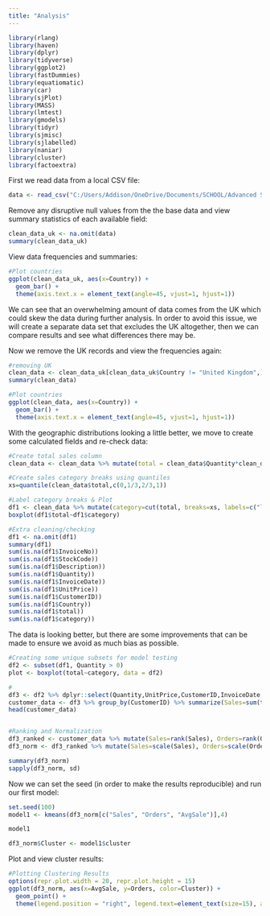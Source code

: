 ```yaml
---
title: "Analysis"
---
```

```r
library(rlang)
library(haven)
library(dplyr)
library(tidyverse)
library(ggplot2)
library(fastDummies)
library(equatiomatic)
library(car)
library(sjPlot)
library(MASS)
library(lmtest)
library(gmodels)
library(tidyr)
library(sjmisc)
library(sjlabelled)
library(naniar)
library(cluster)
library(factoextra)
```

First we read data from a local CSV file:
```r
data <- read_csv("C:/Users/Addison/OneDrive/Documents/SCHOOL/Advanced Statistical Modeling/data.csv")
```

Remove any disruptive null values from the the base data and view summary statistics of each available field:
```r
clean_data_uk <- na.omit(data)
summary(clean_data_uk)
```

View data frequencies and summaries:
```r
#Plot countries
ggplot(clean_data_uk, aes(x=Country)) +
  geom_bar() +
  theme(axis.text.x = element_text(angle=45, vjust=1, hjust=1))
```

We can see that an overwhelming amount of data comes from the UK which could skew the data during further analysis.
In order to avoid this issue, we will create a separate data set that excludes the UK altogether, then we can compare results and see what differences there may be.

Now we remove the UK records and view the frequencies again:
```r
#removing UK
clean_data <- clean_data_uk[clean_data_uk$Country != "United Kingdom",]
summary(clean_data)

#Plot countries
ggplot(clean_data, aes(x=Country)) +
  geom_bar() +
  theme(axis.text.x = element_text(angle=45, vjust=1, hjust=1))
```

With the geographic distributions looking a little better, we move to create some calculated fields and re-check data:
```r
#Create total sales column
clean_data <- clean_data %>% mutate(total = clean_data$Quantity*clean_data$UnitPrice)

#Create sales category breaks using quantiles
xs=quantile(clean_data$total,c(0,1/3,2/3,1))

#Label category breaks & Plot
df1 <- clean_data %>% mutate(category=cut(total, breaks=xs, labels=c("low","middle","high"),include.lowest = TRUE))
boxplot(df1$total~df1$category)

#Extra cleaning/checking
df1 <- na.omit(df1)
summary(df1)
sum(is.na(df1$InvoiceNo))
sum(is.na(df1$StockCode))
sum(is.na(df1$Description))
sum(is.na(df1$Quantity))
sum(is.na(df1$InvoiceDate))
sum(is.na(df1$UnitPrice))
sum(is.na(df1$CustomerID))
sum(is.na(df1$Country))
sum(is.na(df1$total))
sum(is.na(df1$category))
```

The data is looking better, but there are some improvements that can be made to ensure we avoid as much bias as possible.
```r
#Creating some unique subsets for model testing
df2 <- subset(df1, Quantity > 0)
plot <- boxplot(total~category, data = df2)

#
df3 <- df2 %>% dplyr::select(Quantity,UnitPrice,CustomerID,InvoiceDate,total)
customer_data <- df3 %>% group_by(CustomerID) %>% summarize(Sales=sum(total), Orders=length(unique(InvoiceDate))) %>% mutate(AvgSale=Sales/Orders)
head(customer_data)


#Ranking and Normalization
df3_ranked <- customer_data %>% mutate(Sales=rank(Sales), Orders=rank(Orders, ties.method = "first"), AvgSale=rank(AvgSale))
df3_norm <- df3_ranked %>% mutate(Sales=scale(Sales), Orders=scale(Orders), AvgSale=scale(AvgSale))

summary(df3_norm)
sapply(df3_norm, sd)
```

Now we can set the seed (in order to make the results reproducible) and run our first model:
```r
set.seed(100)
model1 <- kmeans(df3_norm[c("Sales", "Orders", "AvgSale")],4)

model1

df3_norm$Cluster <- model1$cluster
```

Plot and view cluster results:
```r
#Plotting Clustering Results
options(repr.plot.width = 20, repr.plot.height = 15)
ggplot(df3_norm, aes(x=AvgSale, y=Orders, color=Cluster)) + 
  geom_point() + 
  theme(legend.position = "right", legend.text=element_text(size=15), axis.title = element_text(size = 10))
```